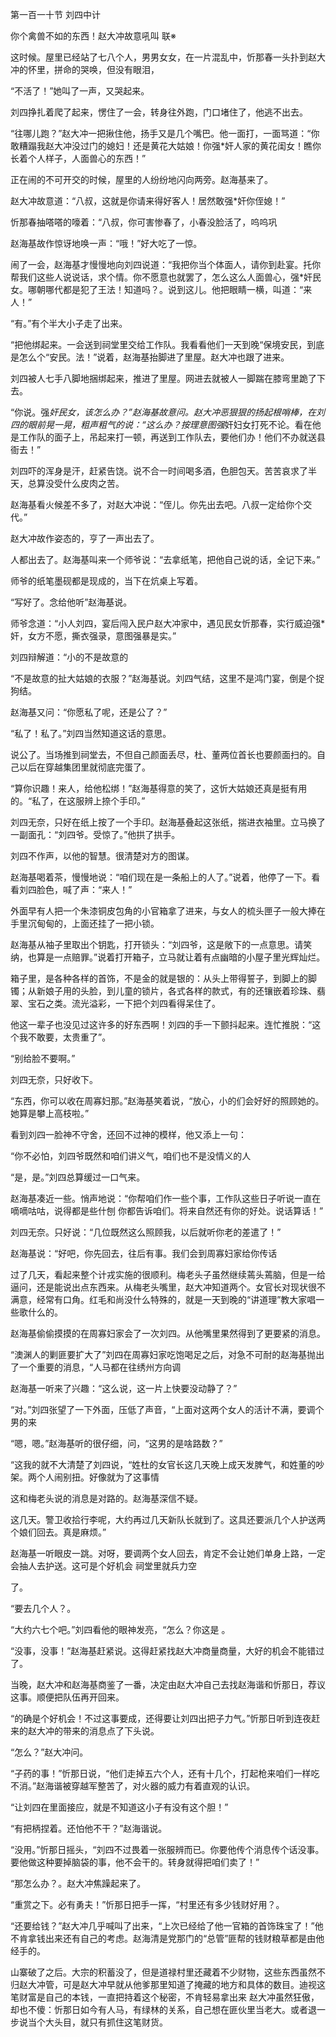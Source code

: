 

第一百一十节 刘四中计

你个禽兽不如的东西！赵大冲故意吼叫 联※

这时候。屋里已经站了七八个人，男男女女，在一片混乱中，忻那春一头扑到赵大冲的怀里，拼命的哭唤，但没有眼泪，

“不活了！”她叫了一声，又哭起来。

刘四挣扎着爬了起来，愣住了一会，转身往外跑，门口堵住了，他逃不出去。

“往哪儿跑？”赵大冲一把揪住他，扬手又是几个嘴巴。他一面打，一面骂道：“你敢糟蹋我赵大冲没过门的媳妇！还是黄花大姑娘！你强*奸人家的黄花闺女！瞧你长着个人样子，人面兽心的东西！”

正在闹的不可开交的时候，屋里的人纷纷地闪向两旁。赵海基来了。

赵大冲故意道：“八叔，这就是你请来得好客人！居然敢强*奸你侄媳！”

忻那春抽嗒嗒的嚎着：“八叔，你可害惨春了，小春没脸活了，呜呜巩

赵海基故作惊讶地唤一声：“哦！”好大吃了一惊。

闹了一会，赵海基才慢慢地向刘四说道：“我把你当个体面人，请你到赴宴。托你帮我们这些人说说话，求个情。你不愿意也就罢了，怎么这么人面兽心，强*奸民女。哪朝哪代都是犯了王法！知道吗？。说到这儿。他把眼睛一横，叫道：“来人！”

“有。”有个半大小子走了出来。

“把他绑起来。一会送到祠堂里交给工作队。我看看他们一天到晚“保境安民，到底是怎么个“安民。法！”说着，赵海基抬脚进了里屋。赵大冲也跟了进来。

刘四被人七手八脚地捆绑起来，推进了里屋。网进去就被人一脚踹在膝弯里跪了下去。

“你说。强*奸民女，该怎么办？”赵海基故意问。赵大冲恶狠狠的扬起根哨棒，在刘四的眼前晃一晃，粗声粗气的说：“这么办？按理意图强*奸妇女打死不论。看在他是工作队的面子上，吊起来打一顿，再送到工作队去，要他们办！他们不办就送县衙去！”

刘四吓的浑身是汗，赶紧告饶。说不合一时间喝多酒，色胆包天。苦苦哀求了半天，总算没受什么皮肉之苦。

赵海基看火候差不多了，对赵大冲说：“侄儿。你先出去吧。八叔一定给你个交代。”

赵大冲故作姿态的，亨了一声出去了。

人都出去了。赵海基叫来一个师爷说：“去拿纸笔，把他自己说的话，全记下来。”

师爷的纸笔墨砚都是现成的，当下在炕桌上写着。

“写好了。念给他听”赵海基说。

师爷念道：“小人刘四，宴后闯入民户赵大冲家中，遇见民女忻那春，实行威迫强*奸，女方不愿，撕衣强录，意图强暴是实。”

刘四辩解道：“小的不是故意的

“不是故意的扯大姑娘的衣服？”赵海基说。刘四气结，这里不是鸿门宴，倒是个捉狗结。

赵海基又问：“你愿私了呢，还是公了？”

“私了！私了。”刘四当然知道这话的意思。

说公了。当场推到祠堂去，不但自己颜面丢尽，杜、董两位首长也要颜面扫的。自己以后在穿越集团里就彻底完蛋了。

“算你识趣！来人，给他松绑！”赵海基得意的笑了，这忻大姑娘还真是挺有用的。“私了，在这服辨上捺个手印。”

刘四无奈，只好在纸上按了一个手印。赵海基叠起这张纸，揣进衣袖里。立马换了一副面孔：“刘四爷。受惊了。”他拱了拱手。

刘四不作声，以他的智慧。很清楚对方的图谋。

赵海基喝着茶，慢慢地说：“咱们现在是一条船上的人了。”说着，他停了一下。看看刘四脸色，喊了声：“来人！”

外面早有人把一个朱漆铜皮包角的小官箱拿了进来，与女人的梳头匣子一般大捧在手里沉甸甸的，上面还挂了一把小锁。

赵海基从袖子里取出个钥匙，打开锁头：“刘四爷，这是敞下的一点意思。请笑纳，也算是一点赔罪。”说着打开箱子，立马就让着有点幽暗的小屋子里光辉灿烂。

箱子里，是各种各样的首饰，不是金的就是银的：从头上带得誓子，到脚上的脚镯；从新娘子用的头脸，到儿童的锁片，各式各样的款式，有的还镶嵌着珍珠、翡翠、宝石之类。流光溢彩，一下把个刘四看得呆住了。

他这一辈子也没见过这许多的好东西啊！刘四的手一下颤抖起来。连忙推脱：“这个我不敢要，太贵重了”。

“别给脸不要啊。”

刘四无奈，只好收下。

“东西，你可以收在周寡妇那。”赵海基笑着说，“放心，小的们会好好的照顾她的。她算是攀上高枝啦。”

看到刘四一脸神不守舍，还回不过神的模样，他又添上一句：

“你不必怕，刘四爷既然和咱们讲义气，咱们也不是没情义的人

“是，是。”刘四总算缓过一口气来。

赵海基凑近一些。悄声地说：“你帮咱们作一些个事，工作队这些日子听说一直在嘀嘀咕咕，说得都是些什刨 你都告诉咱们。将来自然还有你的好处。说话算话！”

刘四无奈。只好说：“几位既然这么照顾我，以后就听你老的差遣了！”

赵海基说：“好吧，你先回去，往后有事。我们会到周寡妇家给你传话

过了几天，看起来整个计戎实施的很顺利。梅老头子虽然继续蔫头蔫脑，但是一给逼问，还是能说出点东西来。从梅老头嘴里，赵大冲知道两个。女官长对现状很不满意，经常有口角。红毛和尚没什么特殊的，就是一天到晚的“讲道理”教大家唱一些歌什么的。

赵海基偷偷摸摸的在周寡妇家会了一次刘四。从他嘴里果然得到了更要紧的消息。

“澳渊人的剿匪要扩大了”刘四在周寡妇家吃饱喝足之后，对急不可耐的赵海基抛出了一个重要的消息，“人马都在往绣州方向调

赵海基一听来了兴趣：“这么说，这一片上快要没动静了？”

“对。”刘四张望了一下外面，压低了声音，“上面对这两个女人的活计不满，要调个男的来

“嗯，嗯。”赵海基听的很仔细，问，“这男的是啥路数？”

“这我的就不大清楚了刘四说，“姓杜的女官长这几天晚上成天发脾气，和姓董的吵架。两个人闹别扭。好像就为了这事情

这和梅老头说的消息是对路的。赵海基深信不疑。

这几天。警卫收拾行李呢，大约再过几天新队长就到了。这具还要派几个人护送两个娘们回去。真是麻烦。”

赵海基一听眼皮一跳。对呀，要调两个女人回去，肯定不会让她们单身上路，一定会抽人去护送。这可是个好机会 祠堂里就兵力空

了。

“要去几个人？。

“大约六七个吧。”刘四看他的眼神发亮，“怎么？你这是 。

“没事，没事！”赵海基赶紧说。这得赶紧找赵大冲商量商量，大好的机会不能错过了。

当晚，赵大冲和赵海基商鉴了一番，决定由赵大冲自己去找赵海谐和忻那日，荐议这事。顺便把队伍再开回来。

“的确是个好机会！不过这事要成，还得要让刘四出把子力气。”忻那日听到连夜赶来的赵大冲的带来的消息点了下头说。

“怎么？”赵大冲问。

“子药的事！”忻那日说，“他们走掉五六个人，还有十几个，打起枪来咱们一样吃不消。”赵海谐被穿越军整苦了，对火器的威力有着直观的认识。

“让刘四在里面接应，就是不知道这小子有没有这个胆！”

“有把柄捏着。还怕他不干？”赵海谐说。

“没用。”忻那日摇头，“刘四不过畏着一张服辨而已。你要他传个消息传个话没事。要他做这种要掉脑袋的事，他不会干的。转身就得把咱们卖了！”

“那怎么办？。赵大冲焦躁起来了。

“重赏之下。必有勇夫！”忻那日把手一挥，“村里还有多少钱财好用？。

“还要给钱？”赵大冲几乎喊叫了出来，“上次已经给了他一官箱的首饰珠宝了！”他不肯拿钱出来还有自己的考虑。赵海清是党那门的“总管”匪帮的钱财粮草都是由他经手的。

山寨破了之后。大宗的积蓄没了，但是道禄村里还藏着不少财物，这些东西虽然不归赵大冲管，可是赵大冲早就从他爹那里知道了掩藏的地方和具体的数目。迪视这笔财富是自己的本钱，一直把持着这个秘密，不肯轻易拿出来 赵大冲虽然狂傲，却也不傻：忻那日如今有人马，有绿林的关系，自己想在匪伙里当老大。或者退一步说当个大头目，就只有抓住这笔财货。

